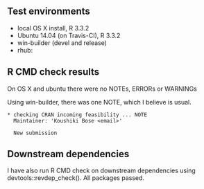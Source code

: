 ## Test environments
* local OS X install, R 3.3.2
* Ubuntu 14.04 (on Travis-CI), R 3.3.2
* win-builder (devel and release)
* rhub: 

## R CMD check results

On OS X and ubuntu there were no NOTEs, ERRORs or WARNINGs 

Using win-builder, there was one NOTE, which I believe is usual. 
    
    * checking CRAN incoming feasibility ... NOTE
      Maintainer: 'Koushiki Bose <email>'

      New submission

## Downstream dependencies
I have also run R CMD check on downstream dependencies using devtools::revdep_check(). 
All packages passed. 


